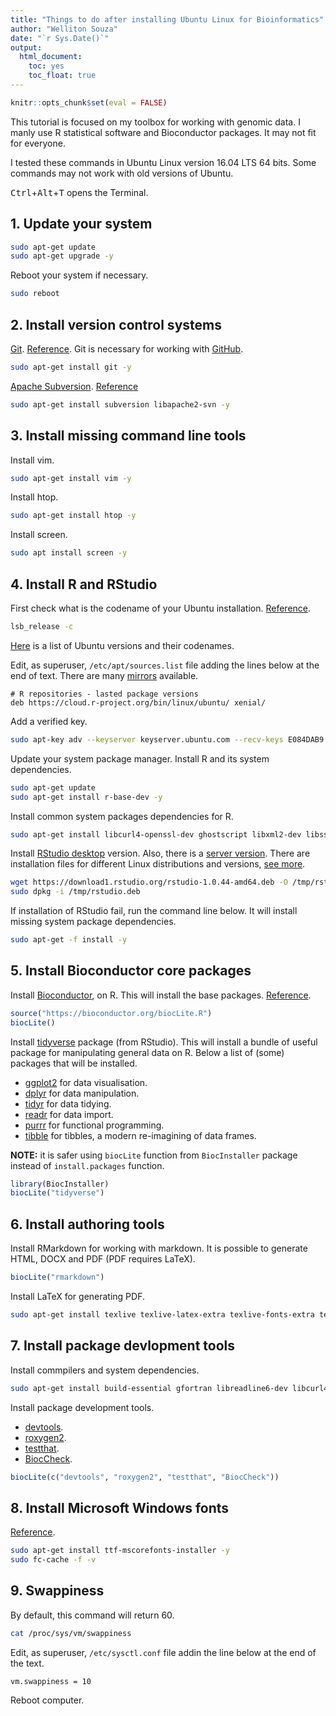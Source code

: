 ```yaml
---
title: "Things to do after installing Ubuntu Linux for Bioinformatics"
author: "Welliton Souza"
date: "`r Sys.Date()`"
output:
  html_document:
    toc: yes
    toc_float: true
---
```


```r
knitr::opts_chunk$set(eval = FALSE)
```

This tutorial is focused on my toolbox for working with genomic data. I manly use R statistical software and Bioconductor packages. It may not fit for everyone.

I tested these commands in Ubuntu Linux version 16.04 LTS 64 bits. Some commands may not work with old versions of Ubuntu.

<kbd>Ctrl</kbd>+<kbd>Alt</kbd>+<kbd>T</kbd> opens the Terminal.

## 1. Update your system

```bash
sudo apt-get update
sudo apt-get upgrade -y
```

Reboot your system if necessary.

```bash
sudo reboot
```

## 2. Install version control systems

[Git](https://git-scm.com/). [Reference](https://git-scm.com/download/linux).
Git is necessary for working with [GitHub](https://github.com/).

```bash
sudo apt-get install git -y
```

[Apache Subversion](https://subversion.apache.org/).
[Reference](https://subversion.apache.org/packages.html#ubuntu)

```bash
sudo apt-get install subversion libapache2-svn -y
```

## 3. Install missing command line tools

Install vim.

```bash
sudo apt-get install vim -y
```

Install htop.

```bash
sudo apt-get install htop -y
```

Install screen.

```bash
sudo apt install screen -y
```

## 4. Install R and RStudio

First check what is the codename of your Ubuntu installation. [Reference](https://help.ubuntu.com/community/CheckingYourUbuntuVersion).

```bash
lsb_release -c
```

[Here](https://wiki.ubuntu.com/DevelopmentCodeNames) is a list of Ubuntu versions and their codenames.

Edit, as superuser, `/etc/apt/sources.list` file adding the lines below at the end of text. There are many [mirrors](http://cran.r-project.org/mirrors.html) available.

```
# R repositories - lasted package versions
deb https://cloud.r-project.org/bin/linux/ubuntu/ xenial/
```

Add a verified key.

```bash
sudo apt-key adv --keyserver keyserver.ubuntu.com --recv-keys E084DAB9
```

Update your system package manager. Install R and its system dependencies.

```bash
sudo apt-get update
sudo apt-get install r-base-dev -y
```

Install common system packages dependencies for R.

```bash
sudo apt-get install libcurl4-openssl-dev ghostscript libxml2-dev libssl-dev -y
```

Install [RStudio desktop](https://www.rstudio.com/products/rstudio/#Desktop) version. Also, there is a [server version](https://www.rstudio.com/products/rstudio/#Server). There are installation files for different Linux distributions and versions, [see more](https://www.rstudio.com/products/rstudio/download3/).

```bash
wget https://download1.rstudio.org/rstudio-1.0.44-amd64.deb -O /tmp/rstudio.deb
sudo dpkg -i /tmp/rstudio.deb
```

If installation of RStudio fail, run the command line below. It will install missing system package dependencies.

```bash
sudo apt-get -f install -y
```

## 5. Install Bioconductor core packages

Install [Bioconductor](http://bioconductor.org/), on R. This will install the base packages. [Reference](http://bioconductor.org/install/).

```r
source("https://bioconductor.org/biocLite.R")
biocLite()
```

Install [tidyverse](https://github.com/tidyverse/tidyverse) package (from RStudio). This will install a bundle of useful package for manipulating general data on R. Below a list of (some) packages that will be installed.

- [ggplot2](http://ggplot2.org/) for data visualisation.
- [dplyr](https://github.com/hadley/dplyr) for data manipulation.
- [tidyr](https://github.com/hadley/tidyr) for data tidying.
- [readr](https://github.com/tidyverse/readr) for data import.
- [purrr](https://github.com/hadley/purrr) for functional programming.
- [tibble](https://github.com/tidyverse/tibble) for tibbles, a modern re-imagining of data frames.

**NOTE:** it is safer using `biocLite` function from `BiocInstaller` package instead of `install.packages` function. 

```r
library(BiocInstaller)
biocLite("tidyverse")
```


## 6. Install authoring tools

Install RMarkdown for working with markdown. It is possible to generate HTML, DOCX and PDF (PDF requires LaTeX).

```r
biocLite("rmarkdown")
```

Install LaTeX for generating PDF.

```bash
sudo apt-get install texlive texlive-latex-extra texlive-fonts-extra texinfo -y
```

## 7. Install package devlopment tools

Install commpilers and system dependencies.

```bash
sudo apt-get install build-essential gfortran libreadline6-dev libcurl4-gnutls-dev libpcre3-dev libbz2-dev xorg-dev
```

Install package development tools.

- [devtools](https://github.com/hadley/devtools).
- [roxygen2](https://github.com/klutometis/roxygen).
- [testthat](https://github.com/hadley/testthat).
- [BiocCheck](http://bioconductor.org/packages/release/bioc/html/BiocCheck.html).

```r
biocLite(c("devtools", "roxygen2", "testthat", "BiocCheck"))
```

## 8. Install Microsoft Windows fonts

[Reference](https://help.ubuntu.com/community/RestrictedFormats/Microsoft_Fonts).

```bash
sudo apt-get install ttf-mscorefonts-installer -y
sudo fc-cache -f -v
```

## 9. Swappiness

By default, this command will return 60.

```bash
cat /proc/sys/vm/swappiness
```

Edit, as superuser, `/etc/sysctl.conf` file addin the line below at the end of the text.

```
vm.swappiness = 10
```

Reboot computer.